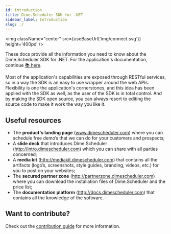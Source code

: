 ```yaml
---
id: introduction
title: Dime.Scheduler SDK for .NET 
sidebar_label: Introduction
slug: ./
---
```


<img className="center" src={useBaseUrl('img/connect.svg')} height='400px' />

These docs provide all the information you need to know about the Dime.Scheduler SDK for .NET. For the application's documentation, continue [📚 here](https://docs.dimescheduler.com).


Most of the application's capabilities are exposed through RESTful services, so in a way the SDK is an easy to use wrapper around the web APIs.
Flexibility is one the application's cornerstones, and this idea has been applied with the SDK as well, as the user of the SDK is in total control. And by making the SDK open source, you can always resort to editing the source code to make it work the way you like it.

## Useful resources

- The **product's landing page** (www.dimescheduler.com) where you can schedule free demo’s that we can do for your customers and prospects;
- A **slide deck** that introduces Dime.Scheduler (http://intro.dimescheduler.com) which you can share with all parties concerned;
- A **media kit** (http://mediakit.dimescheduler.com) that contains all the artifacts (logo’s, screenshots, style guides, branding, videos, etc.) for you to post on your websites;
- The **secured partner zone** (http://partnerzone.dimescheduler.com) where you can download the installation files of Dime.Scheduler and the price list;
- The **documentation platform** (http://docs.dimescheduler.com) that contains all the knowledge of the software.


## Want to contribute?

Check out the [contribution guide](contributing) for more information.